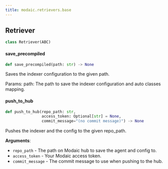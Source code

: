```yaml
---
title: modaic.retrievers.base
---
```


## Retriever

```python
class Retriever(ABC)
```

#### save\_precompiled

```python
def save_precompiled(path: str) -> None
```

Saves the indexer configuration to the given path.

Params:
  path: The path to save the indexer configuration and auto classes mapping.

#### push\_to\_hub

```python
def push_to_hub(repo_path: str,
                access_token: Optional[str] = None,
                commit_message="(no commit message)") -> None
```

Pushes the indexer and the config to the given repo_path.

**Arguments**:

- `repo_path` - The path on Modaic hub to save the agent and config to.
- `access_token` - Your Modaic access token.
- `commit_message` - The commit message to use when pushing to the hub.

